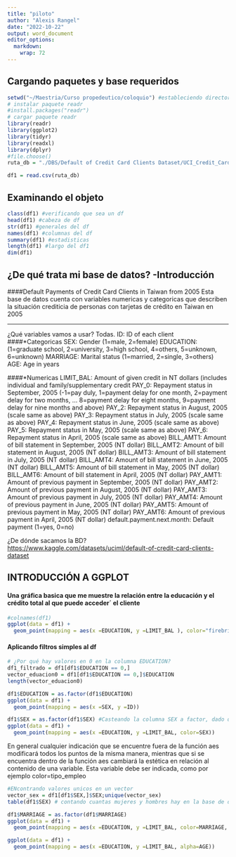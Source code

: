 ```yaml
---
title: "piloto"
author: "Alexis Rangel"
date: "2022-10-22"
output: word_document
editor_options: 
  markdown: 
    wrap: 72
---
```


## Cargando paquetes y base requeridos

```r
setwd("~/Maestria/Curso propedeutico/coloquio") #estableciendo directorio
# instalar paquete readr
#install.packages("readr")
# cargar paquete readr
library(readr)
library(ggplot2)
library(tidyr)
library(readxl)
library(dplyr)
#file.choose()
ruta_db = "./DBS/Default of Credit Card Clients Dataset/UCI_Credit_Card.csv"

df1 = read.csv(ruta_db)

```

## Examinando el objeto

```r
class(df1) #verificando que sea un df
head(df1) #cabeza de df
str(df1) #generales del df
names(df1) #columnas del df
summary(df1) #estadisticas
length(df1) #largo del df1
dim(df1)

```

## ¿De qué trata mi base de datos? -Introducción

####Default Payments of Credit Card Clients in Taiwan from 2005 Esta
base de datos cuenta con variables numericas y categoricas que describen
la situación crediticia de personas con tarjetas de crédito en Taiwan en
2005

------------------------------------------------------------------------

¿Qué variables vamos a usar? Todas. ID: ID of each client
####\*Categoricas SEX: Gender (1=male, 2=female) EDUCATION: (1=graduate
school, 2=university, 3=high school, 4=others, 5=unknown, 6=unknown)
MARRIAGE: Marital status (1=married, 2=single, 3=others) AGE: Age in
years

####\*Numericas LIMIT_BAL: Amount of given credit in NT dollars
(includes individual and family/supplementary credit PAY_0: Repayment
status in September, 2005 (-1=pay duly, 1=payment delay for one month,
2=payment delay for two months, ... 8=payment delay for eight months,
9=payment delay for nine months and above) PAY_2: Repayment status in
August, 2005 (scale same as above) PAY_3: Repayment status in July, 2005
(scale same as above) PAY_4: Repayment status in June, 2005 (scale same
as above) PAY_5: Repayment status in May, 2005 (scale same as above)
PAY_6: Repayment status in April, 2005 (scale same as above) BILL_AMT1:
Amount of bill statement in September, 2005 (NT dollar) BILL_AMT2:
Amount of bill statement in August, 2005 (NT dollar) BILL_AMT3: Amount
of bill statement in July, 2005 (NT dollar) BILL_AMT4: Amount of bill
statement in June, 2005 (NT dollar) BILL_AMT5: Amount of bill statement
in May, 2005 (NT dollar) BILL_AMT6: Amount of bill statement in April,
2005 (NT dollar) PAY_AMT1: Amount of previous payment in September, 2005
(NT dollar) PAY_AMT2: Amount of previous payment in August, 2005 (NT
dollar) PAY_AMT3: Amount of previous payment in July, 2005 (NT dollar)
PAY_AMT4: Amount of previous payment in June, 2005 (NT dollar) PAY_AMT5:
Amount of previous payment in May, 2005 (NT dollar) PAY_AMT6: Amount of
previous payment in April, 2005 (NT dollar) default.payment.next.month:
Default payment (1=yes, 0=no)

¿De dónde sacamos la BD?
<https://www.kaggle.com/datasets/uciml/default-of-credit-card-clients-dataset>

## INTRODUCCIÓN A GGPLOT

#### Una gráfica basica que me muestre la relación entre la educación y el crédito total al que puede acceder´ el cliente

```r
#colnames(df1)
ggplot(data = df1) +
  geom_point(mapping = aes(x =EDUCATION, y =LIMIT_BAL ), color="firebrick")

```

#### Aplicando filtros simples al df

```r
# ¿Por qué hay valores en 0 en la columna EDUCATION?
df1_filtrado = df1[df1$EDUCATION == 0,]
vector_eduacion0 = df1[df1$EDUCATION == 0,]$EDUCATION
length(vector_eduacion0)
```

```r
df1$EDUCATION = as.factor(df1$EDUCATION)
ggplot(data = df1) +
  geom_point(mapping = aes(x =SEX, y =ID))
```

```r
df1$SEX = as.factor(df1$SEX) #Casteando la columna SEX a factor, dado que era un vector de integers
ggplot(data = df1) +
  geom_point(mapping = aes(x =EDUCATION, y =LIMIT_BAL, color=SEX))
```

En general cualquier indicación que se encuentre fuera de la función aes
modificará todos los puntos de la misma manera, mientras que si se
encuentra dentro de la función aes cambiará la estética en relación al
contenido de una variable. Esta variable debe ser indicada, como por
ejemplo color=tipo_empleo

```r
#ENcontrando valores unicos en un vector
vector_sex = df1[df1$SEX,]$SEX;unique(vector_sex)
table(df1$SEX) # contando cuantas mujeres y hombres hay en la base de datos -> (1=male, 2=female)
```

```r
df1$MARRIAGE = as.factor(df1$MARRIAGE)
ggplot(data = df1) +
  geom_point(mapping = aes(x =EDUCATION, y =LIMIT_BAL, color=MARRIAGE, shape= SEX))
```

```r
ggplot(data = df1) +
  geom_point(mapping = aes(x =EDUCATION, y =LIMIT_BAL, alpha=AGE))
```
